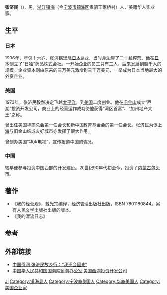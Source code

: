 {{Otheruses|other=名为张济民的其他人物|张济民}}

'''张济民'''（{{bd|1920年|}})，男，[[浙江|浙江]][[镇海|镇海]]（今[[宁波市|宁波市]][[镇海区_(宁波市)|镇海区]]贵驷王家桥村）人，美籍华人实业家。

==生平==

=== 日本 ===
1936年，年仅十六岁，张济民远赴[[日本|日本]]创业，当时身边带了二十瓮榨菜。他在[[日本|日本]]创立了“日独”药品株式会社。一开始企业的员工只有三人，后来发展到超千人的规模。企业资本则由原来的三万美元激增到三千万美元，一举成为日本当地最大的外资企业。

=== 美国 ===
1973年，张济民毅然决定飞越[[太平洋|太平洋]]，到[[美国|美国]]二度创业。他在[[旧金山|旧金山]]成立“西湖”投资开发公司，商业上的经营运作成功使他获得“湾区首富”、“加州地产大王”之称。

曾出任[[美国华商总会|美国华商总会]]第一任会长和新中国教育基金会的第一任会长。张济民为促[[上海|上海]]与旧金山结成友好城市亦发挥了很大作用。

曾创办美国“华声电视”，宣传报道中国的情况。

=== 中国 ===
较早便参与投资中国西部的开发建设。20世纪90年代初至今，投资了[[内蒙古|内蒙古]][[包头市|包头市]]。

==著作==
*《我的经营观》，戴光宗编译，经济管理出版社出版，ISBN 7801180844。另有[[人民文学出版社|人民文学出版社]]出版的版本。
*《我的漂流日志》

== 参考 ==
{{reflist}}

== 外部链接 ==
* [https://web.archive.org/web/20070607205222/http://chinaqw.com.cn/news/2006/0313/68/20148.shtml 中国侨网 张济民故乡行：“我还会回来”]
* [http://www.gqb.gov.cn/node2/node3/node42/node45/node65/userobject7ai710.html 中国华人民共和国国务院侨务办公室 美国西湖投资开发公司] {{Wayback|url=http://www.gqb.gov.cn/node2/node3/node42/node45/node65/userobject7ai710.html |date=20201015185426 }}

{{Authority control}}
{{DEFAULTSORT:Zhang张}}
[[Category:张姓|Ji]]
[[Category:镇海县人|Category:镇海县人]]
[[Category:宁波裔美国人|Category:宁波裔美国人]]
[[Category:华裔美国人|Category:华裔美国人]]
[[Category:美国企业家|Category:美国企业家]]